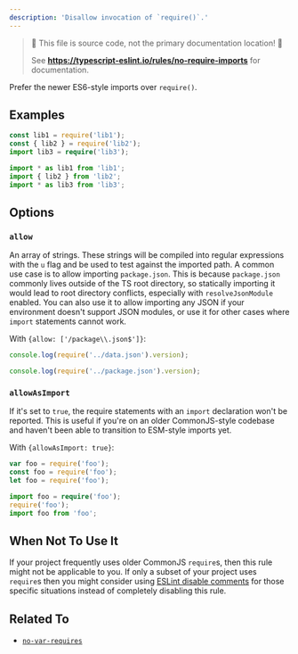 ```yaml
---
description: 'Disallow invocation of `require()`.'
---
```



> 🛑 This file is source code, not the primary documentation location! 🛑
>
> See **https://typescript-eslint.io/rules/no-require-imports** for documentation.

Prefer the newer ES6-style imports over `require()`.

## Examples

<Tabs>
<TabItem value="❌ Incorrect">

```ts
const lib1 = require('lib1');
const { lib2 } = require('lib2');
import lib3 = require('lib3');
```

</TabItem>
<TabItem value="✅ Correct">

```ts
import * as lib1 from 'lib1';
import { lib2 } from 'lib2';
import * as lib3 from 'lib3';
```

</TabItem>
</Tabs>

## Options

### `allow`

An array of strings. These strings will be compiled into regular expressions with the `u` flag and be used to test against the imported path. A common use case is to allow importing `package.json`. This is because `package.json` commonly lives outside of the TS root directory, so statically importing it would lead to root directory conflicts, especially with `resolveJsonModule` enabled. You can also use it to allow importing any JSON if your environment doesn't support JSON modules, or use it for other cases where `import` statements cannot work.

With `{allow: ['/package\\.json$']}`:

<Tabs>
<TabItem value="❌ Incorrect">

```ts option='{ "allow": ["/package.json$"] }'
console.log(require('../data.json').version);
```

</TabItem>
<TabItem value="✅ Correct">

```ts option='{ "allow": ["/package.json$"] }'
console.log(require('../package.json').version);
```

</TabItem>
</Tabs>

### `allowAsImport`

If it's set to `true`, the require statements with an `import` declaration won't be reported.
This is useful if you're on an older CommonJS-style codebase and haven't been able to transition to ESM-style imports yet.

With `{allowAsImport: true}`:

<Tabs>
<TabItem value="❌ Incorrect">

```ts option='{ "allowAsImport": true }'
var foo = require('foo');
const foo = require('foo');
let foo = require('foo');
```

</TabItem>
<TabItem value="✅ Correct">

```ts option='{ "allowAsImport": true }'
import foo = require('foo');
require('foo');
import foo from 'foo';
```

</TabItem>
</Tabs>

## When Not To Use It

If your project frequently uses older CommonJS `require`s, then this rule might not be applicable to you.
If only a subset of your project uses `require`s then you might consider using [ESLint disable comments](https://eslint.org/docs/latest/use/configure/rules#using-configuration-comments-1) for those specific situations instead of completely disabling this rule.

## Related To

- [`no-var-requires`](./no-var-requires.mdx)
